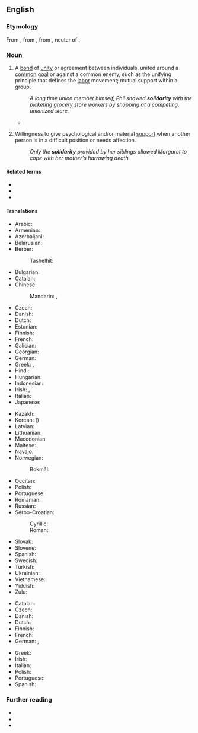 {{also|Solidarity}}
<!-- movement in Poland -->
==English==
{{wikipedia|dab=Solidarity (disambiguation)}}

===Etymology===
From {{etyl|fr|en}} {{m|fr|solidarité||solidarity}}, from {{m|fr|solidaire||characterized by solidarity}}, from {{etyl|la|en}} {{m|la|solidum||whole sum}}, neuter of {{m|la|solidus||solid}}.

===Noun===
{{en-noun|~|solidarities}}

# {{lb|en|countable}} A [[bond]] of [[unity]] or agreement between individuals, united around a [[common]] [[goal]] or against a common enemy, such as the unifying principle that defines the [[labor]] movement; mutual support within a group.
#: ''A long time union member himself, Phil showed '''solidarity''' with the picketing grocery store workers by shopping at a competing, unionized store.''
#* {{quote-book|en|page=8|author=Francesca Valensise|title=From Building Fabric to City Form: Reconstruction in Calabria at end of Eighteenth Century|year=2012|publisher=Gangemi Editore spa|url= https://books.google.co.nz/books?id=Zr77coPm9qwC |isbn= 9788849254310 |passage= As a matter of fact the Enlightment culture was based on a philosophy inspired to an ethical laicism whose aim was to create a better society based on principles such as '''solidarity''', equality of rights and duties, and full freedom. }}
# {{lb|en|uncountable}} Willingness to give psychological and/or material [[support]] when another person is in a difficult position or needs affection.
#: ''Only the '''solidarity''' provided by her siblings allowed Margaret to cope with her mother's harrowing death.''

====Related terms====
* {{l|en|solid}}
* {{l|en|solidary}}
* {{l|en|solidus}}

====Translations====
{{trans-top|unifying bond between individuals with common goal or enemy}}
* Arabic: {{t|ar|تَضَامُن|m}}
* Armenian: {{t+|hy|համերաշխություն}}
* Azerbaijani: {{t|az|həmrəylik}}
* Belarusian: {{t|be|саліда́рнасць|f}}
* Berber:
*: Tashelhit: {{t|shi|tiwizi|f}}
* Bulgarian: {{t+|bg|солида́рност|f}}
* Catalan: {{t+|ca|solidaritat|f}}
* Chinese:
*: Mandarin: {{t+|cmn|團結}}, {{t+|cmn|团结|tr=tuánjié}}
* Czech: {{t+|cs|solidarita|f}}
* Danish: {{t+|da|solidaritet|c}}
* Dutch: {{t+|nl|solidariteit|f}}
* Estonian: {{t|et|solidaarsus}}
* Finnish: {{t+|fi|solidaarisuus}}
* French: {{t+|fr|solidarité|f}}
* Galician: {{t+|gl|solidariedade|f}}
* Georgian: {{t|ka|სოლიდარობა}}
* German: {{t+|de|Solidarität|f}}
* Greek: {{t+|el|αλληλεγγύη|f}}, {{t+|el|συναδελφικότητα|f}}
* Hindi: {{t+|hi|एकता|f}}
* Hungarian: {{t+|hu|szolidaritás}}
* Indonesian: {{t+|id|solidaritas}}
* Irish: {{t|ga|dlúthpháirtíocht|f}}, {{t|ga|dlúthchomhar|m}}
* Italian: {{t+|it|solidarietà|f}}
* Japanese: {{t+|ja|連帯|tr=れんたい, rentai}}
{{trans-mid}}
* Kazakh: {{t|kk|ынтымақ}}
* Korean: {{t|ko|연대}} ({{t|ko|連帶}})
* Latvian: {{t|lv|solidaritāte|f}}
* Lithuanian: {{t|lt|solidarumas|m}}
* Macedonian: {{t|mk|солидарност|f}}
* Maltese: {{t|mt|solidarjetà|f}}
* Navajo: {{t|nv|łaʼ ídlį́}}
* Norwegian:
*: Bokmål: {{t|nb|solidaritet|m}}
* Occitan: {{t+|oc|solidaritat|f}}
* Polish: {{t+|pl|solidarność|f}}
* Portuguese: {{t+|pt|solidariedade|f}}
* Romanian: {{t+|ro|solidaritate|f}}
* Russian: {{t+|ru|солида́рность|f}}
* Serbo-Croatian:
*: Cyrillic: {{t|sh|солида́рно̄ст|f}}
*: Roman: {{t+|sh|solidárnōst|f}}
* Slovak: {{t|sk|solidarita|f}}
* Slovene: {{t|sl|solidarnost|f}}
* Spanish: {{t+|es|solidaridad|f}}
* Swedish: {{t+|sv|solidaritet|c}}
* Turkish: {{t+|tr|dayanışma}}
* Ukrainian: {{t|uk|соліда́рність|f}}
* Vietnamese: {{t+|vi|liên đới|alt=sự liên đới}}
* Yiddish: {{t|yi|סאָלידאַרישקײַט|?}}
* Zulu: {{t|zu|ubuntu|c14}}
{{trans-bottom}}

{{trans-top|psychological or material support}}
* Catalan: {{t+|ca|solidaritat|f}}
* Czech: {{t+|cs|solidarita|f}}
* Danish: {{t+|da|solidaritet|c}}
* Dutch: {{t+|nl|solidariteit|f}}
* Finnish: {{t+|fi|tuki}}
* French: {{t+|fr|solidarité|f}}
* German: {{t+|de|Solidarität|f}}, {{t+|de|Unterstützung|f}}
{{trans-mid}}
* Greek: {{t+|el|αλληλεγγύη|f}}
* Irish: {{t-check|ga|dlúthpháirtíocht|f}}
* Italian: {{t+|it|solidarietà|f}}
* Polish: {{t+|pl|solidarność|f}}
* Portuguese: {{t+|pt|solidariedade|f}}
* Spanish: {{t+|es|solidaridad|f}}
{{trans-bottom}}

===Further reading===
* {{R:Webster 1913}}
* {{R:Century 1911}}
* {{R:OneLook}}